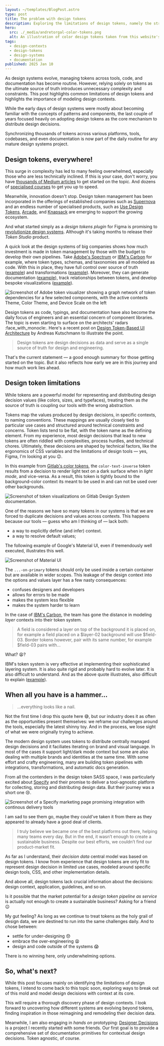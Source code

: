 ```yaml
---
layout: ~/templates/BlogPost.astro
type: post
title: The problem with design tokens
description: Exploring the limitations of design tokens, namely the struggle to properly model design contexts in design systems.
hero:
  src: ./_media/andretorgal-color-tokens.png
  alt: An illustration of color design tokens taken from this website's color docs
tags:
  - design-contexts
  - design-tokens
  - design-systems
  - documentation
published: 2025 Jan 10
---
```


<Abstract>
As design systems evolve, managing tokens across tools, code, and documentation has become routine. However, relying solely on tokens as the ultimate source of truth introduces unnecessary complexity and constraints. This post highlights common limitations of design tokens and highlights the importance of modeling design contexts.

</Abstract>

While the early days of design systems were mostly about becoming familiar with the concepts of patterns and components, the last couple of years focused heavily on adopting design tokens as the core mechanism to distribute design decisions.

Synchronizing thousands of tokens across various platforms, tools, codebases, and even documentation is now part of the daily routine for any mature design systems project.

## Design tokens, everywhere!

This surge in complexity has led to many feeling overwhelmed, especially those who are less technically inclined. If this is your case, don't worry, you have [thousands of Medium articles](https://duckduckgo.com/?q=medium.com+design+tokens) to get started on the topic. And dozens of [specialised courses](https://duckduckgo.com/?q=design+tokens+course) to get you up to speed.

Meanwhile, innovation doesn't stop. Design token management has been incorporated in the offerings of established companies such as [Supernova](https://www.supernova.io/blog/scalable-token-architecture-principles) and an endless number of specialised products, such as [Use Design Tokens](https://usedesigntokens.com/), [Arcade](https://usearcade.com/), and [Knapsack](https://www.knapsack.cloud/feature-listing/design-tokens-theming) are emerging to support the growing ecosystem.

And what started simply as a _design tokens plugin_ for Figma is promising to [revolutionize design systems](https://tokens.studio/). Although it's taking months to release their _Token Studio_ product.

A quick look at the design systems of big companies shows how much investment is made in token management by those with the budget to develop their own pipelines. Take [Adobe's Spectrum](https://github.com/adobe/spectrum-tokens/tree/main/packages/tokens) or [IBM's Carbon](https://github.com/carbon-design-system/carbon/tree/e973f281a096be5c4a56a42bc275befbc6ee3ad8/packages/themes/src/tokens) for example, where token types, schemas, and taxonomies are all modeled as code. With this in place, they have full control over source of truth ([example](https://github.com/adobe/spectrum-tokens/blob/main/packages/tokens/src/color-aliases.json)) and transformations ([example](https://github.com/adobe/spectrum-tokens/blob/main/packages/tokens/tasks/buildSpectrumTokens.js)). Moreover, they can generate documentation ([example](https://carbondesignsystem.com/elements/color/tokens/)), track relationships between tokens, and develop bespoke visualizations ([example](https://opensource.adobe.com/spectrum-tokens/visualizer/?filter=spectrum%2Clight%2Cmobile&component=accordion%2Caction-button%2Cprogress-bar&token=accent-*%2Cfocus-*)).

![Screenshot of Adobe token visualizer showing a graph network of token dependencies for a few selected components, with the active contexts Theme, Color Theme, and Device Scale on the left](./_media/adobe-spectruum-token-visualizer.png 'Adobe Spectrum token visualizer. A beauty! But...')

Design tokens as code, typings, and documentation have also become the daily focus of engineers and an essential concern of component libraries. The topic is even starting to surface on the architects' radars :face_with_monocle:. Here's a recent post on [Design Token-Based UI Architecture](https://martinfowler.com/articles/design-token-based-ui-architecture.html) by Andreas Kutschmann to illustrate the point.

> Design tokens are design decisions as data and serve as a single source of truth for design and engineering.

That's the current statement — a good enough summary for those getting started on the topic. But it also reflects how early we are in this journey and how much work lies ahead.

## Design token limitations

While tokens are a powerful model for representing and distributing design decision values (like colors, sizes, and typefaces), treating them as _the_ source of truth is coupling our tools with the wrong abstraction.

Tokens map the values produced by design decisions, in specific contexts, to naming conventions. These mappings are usually closely tied to particular use cases and structured around technical constraints and concerns. Token lists tend to be flat, with the token name as the defining element. From my experience, most design decisions that lead to new tokens are often riddled with complexities, process hurdles, and technical chores. Ultimately, these decisions are shaped by technical factors, like the ergonomics of CSS variables and the limitations of design tools — yes, Figma, I'm looking at you :wink:.

In this example from [Gitlab's color tokens](https://gestalt.pinterest.systems/foundations/design_tokens/overview#Text-color), the `color-text-inverse` token results from a decision to render light text on a dark surface when in _light mode_, and vice-versa. As a result, this token is tightly bound to the background-color context its meant to be used in and can not be used over other backgrounds.

![Screenshot of token visualizations on Gitlab Design System documentation.](./_media/gestalt-design-tokens.png 'One of these tokens is not like the others!')

One of the reasons we have so many tokens in our systems is that we are forced to duplicate decisions and values across contexts. This happens because our tools — guess who am I thinking of — lack both:

- a way to explicitly define (and infer) context.
- a way to resolve default values;

The following example of Google's Material UI, even if tremendously well executed, illustrates this well.

![Screenshot of Material UI ](./_media/material-ui-container-tokens.png 'This on That. Chose carefully.')

The `...-on-primary` tokens should only be used inside a certain container but are available in wider scopes. This leakage of the design context into the options and values layer has a few nasty consequences:

- confuses designers and developers
- allows for errors to be made
- makes the system less flexible
- makes the system harder to learn

In the case of [IBM's Carbon](https://carbondesignsystem.com/elements/color/usage/), the team has gone the distance in modeling _layer_ contexts into their token system.

> A field is considered a layer on top of the background it is placed on, for example a field placed on a $layer-02 background will use $field-03. Border tokens however, pair with its same number, for example $field-03 pairs with...

What? :tired_face:?

IBM's token system is very effective at implementing their sophisticated layering system. It is also quite rigid and probably hard to evolve later. It is also difficult to understand. And as the above quote illustrates, also difficult to explain ([example](https://carbondesignsystem.com/elements/color/usage/)).

## When all you have is a hammer...

> ...everything looks like a nail.

Not the first time I drop this quote here :sweat_smile:, but our industry does it as often as the opportunities present themselves: we reframe our challenges around the tools, especially the latest shinny toy. And in the process, we lose sight of what we were originally trying to achieve.

The modern design system uses tokens to distribute centrally managed design decisions and it faciliates iterating on brand and visual language. In most of the cases it support light/dark mode context but some are also dealing with multiple brands and identities at the same time. With some effort and crafty engineering, many are building token pipelines with integrations, transformations, and automatic docs generation.

From all the contenders in the design token SASS space, I was particularly excited about [Specify](https://specifyapp.com/) and their promise to deliver a tool-agnostic platform for collecting, storing and distributing design data. But their journey was a short one :cry:.

![Screenshot of a Specify marketing page promising integration with continous delivery tools](./_media/specifyapp-sunset-nov-2024.png 'Goodbye Specify (Sunset November 2024). It was promising.')

I am sad to see them go, maybe they could've taken it from there as they appeared to already have a good deal of clients.

> I truly believe we became one of the best platforms out there, helping many teams every day. But in the end, it wasn’t enough to create a sustainable business. Despite our best efforts, we couldn’t find our product-market fit.

As far as I understand, their _decision data_ central model was based on design tokens. I know from experience that design tokens are only fit to represent design decision in limited use cases, modeled around specific design tools, CSS, and other implementation details.

And above all, design tokens lack crucial information about the decisions: design context, application, guidelines, and so on.

Is it possible that the market potential for a _design token pipeline as service_ is actually not enough to create a sustainable business? Asking for a friend :wink:

My gut feeling? As long as we continue to treat tokens as the holy grail of design data, we are destined to run into the same challenges daily. And to chose between:

- settle for under-designing :disappointed:
- embrace the over-engineering :tired_face:
- design and code outside of the systems :scream:

There is no winning here, only underwhelming options.

## So, what's next?

While this post focuses mainly on identifying the limitations of design tokens, I intend to come back to this topic soon, exploring ways to break out of this mold and model design decisions with context at its core.

This will require a thorough discovery phase of design contexts. I look forward to uncovering how different systems are evolving beyond tokens, finding inspiration in those reimagining and remodeling their decision data.

Meanwhile, I am also engaging in _hands on_ prototyping: [Designer Decisions](https://designer-decisions.noodlestan.org) is a project I recently started with some friends. Our first goal is to provide a comprehensive set of documentation primitives for contextual design decisions. Token agnostic, of course.
